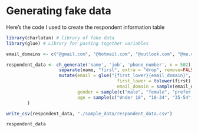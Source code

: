 # Generating fake data {#appendixC}

Here's the code I used to create the respondent information table 
```r
library(charlatan) # library of fake data
library(glue) # Library for pasting together variables

email_domains <- c("@gmail.com", "@hotmail.com", "@outlook.com", "@me.com", "@yahoo.com")

respondent_data <- ch_generate('name', 'job', 'phone_number', n = 502) %>% 
                    separate(name, "first", extra = "drop", remove=FALSE) %>% 
                    mutate(email = glue("{first_lower}{email_domain}", 
                                          first_lower = tolower(first), 
                                          email_domain = sample(email_domains, 502, replace=TRUE) ), 
                           gender = sample(c("male", "female", "prefer not to say"), 502, replace=TRUE, prob=c(0.60, 0.35, 0.05)), 
                           age = sample(c("Under 18", "18-34", "35-54", "55+"), 502, replace=TRUE, prob = c(0.05, 0.25, 0.40, 0.30))
        )

write_csv(respondent_data, "./sample_data/respondent_data.csv")

respondent_data
```
